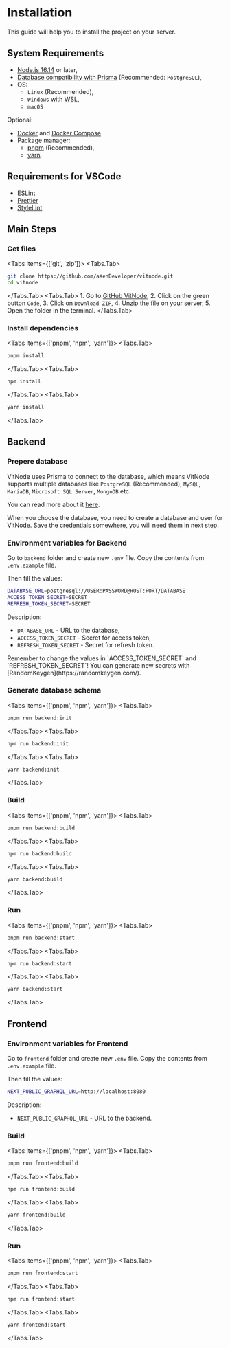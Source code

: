 
# Installation

This guide will help you to install the project on your server.

## System Requirements

- [Node.js 16.14](https://nodejs.org/) or later,
- [Database compatibility with Prisma](https://www.prisma.io/docs/reference/database-reference/supported-databases) (Recommended: `PostgreSQL`),
- OS:
  - `Linux` (Recommended),
  - `Windows` with [WSL](https://learn.microsoft.com/en-us/windows/wsl/install),
  - `macOS`

Optional:

- [Docker](https://www.docker.com/) and [Docker Compose](https://docs.docker.com/compose/)
- Package manager:
  - [pnpm](https://pnpm.io/) (Recommended),
  - [yarn](https://yarnpkg.com/).

## Requirements for VSCode

- [ESLint](https://marketplace.visualstudio.com/items?itemName=dbaeumer.vscode-eslint)
- [Prettier](https://marketplace.visualstudio.com/items?itemName=esbenp.prettier-vscode)
- [StyleLint](https://marketplace.visualstudio.com/items?itemName=stylelint.vscode-stylelint)

## Main Steps


<Steps>

### Get files

<Tabs items={['git', 'zip']}>
  <Tabs.Tab>

```bash
git clone https://github.com/aXenDeveloper/vitnode.git
cd vitnode
```

  </Tabs.Tab>
  <Tabs.Tab>
    1. Go to [GitHub VitNode](https://github.com/aXenDeveloper/vitnode),
    2. Click on the green button `Code`,
    3. Click on `Download ZIP`,
    4. Unzip the file on your server,
    5. Open the folder in the terminal.
  </Tabs.Tab>
</Tabs>

### Install dependencies

<Tabs items={['pnpm', 'npm', 'yarn']}>
  <Tabs.Tab>

```bash
pnpm install
```

  </Tabs.Tab>
  <Tabs.Tab>
  
```bash
npm install
```

  </Tabs.Tab>
  <Tabs.Tab>
  
```bash
yarn install
```

  </Tabs.Tab>
</Tabs>

</Steps>

## Backend

<Steps>

### Prepere database

VitNode uses Prisma to connect to the database, which means VitNode supports multiple databases like `PostgreSQL` (Recommended), `MySQL`, `MariaDB`, `Microsoft SQL Server`, `MongoDB` etc.

You can read more about it [here](https://www.prisma.io/docs/reference/database-reference/supported-databases).

When you choose the database, you need to create a database and user for VitNode. Save the credentials somewhere, you will need them in next step.

### Environment variables for Backend

Go to `backend` folder and create new `.env` file. Copy the contents from `.env.example` file.

Then fill the values:

```bash
DATABASE_URL=postgresql://USER:PASSWORD@HOST:PORT/DATABASE
ACCESS_TOKEN_SECRET=SECRET
REFRESH_TOKEN_SECRET=SECRET
```

Description:

- `DATABASE_URL` - URL to the database,
- `ACCESS_TOKEN_SECRET` - Secret for access token,
- `REFRESH_TOKEN_SECRET` - Secret for refresh token.

<Callout type="warning" emoji="⚠️">
  Remember to change the values in `ACCESS_TOKEN_SECRET` and `REFRESH_TOKEN_SECRET`! You can
  generate new secrets with [RandomKeygen](https://randomkeygen.com/).
</Callout>

### Generate database schema

<Tabs items={['pnpm', 'npm', 'yarn']}>
  <Tabs.Tab>

```bash
pnpm run backend:init
```

  </Tabs.Tab>
  <Tabs.Tab>
  
```bash
npm run backend:init
```

  </Tabs.Tab>
  <Tabs.Tab>
  
```bash
yarn backend:init
```

  </Tabs.Tab>
</Tabs>

### Build

<Tabs items={['pnpm', 'npm', 'yarn']}>
  <Tabs.Tab>

```bash
pnpm run backend:build
```

  </Tabs.Tab>
  <Tabs.Tab>
  
```bash
npm run backend:build
```

  </Tabs.Tab>
  <Tabs.Tab>
  
```bash
yarn backend:build
```

  </Tabs.Tab>
</Tabs>

### Run

<Tabs items={['pnpm', 'npm', 'yarn']}>
  <Tabs.Tab>

```bash
pnpm run backend:start
```

  </Tabs.Tab>
  <Tabs.Tab>
  
```bash
npm run backend:start
```

  </Tabs.Tab>
  <Tabs.Tab>
  
```bash
yarn backend:start
```

  </Tabs.Tab>
</Tabs>

</Steps>

## Frontend

<Steps>

### Environment variables for Frontend

Go to `frontend` folder and create new `.env` file. Copy the contents from `.env.example` file.

Then fill the values:

```bash
NEXT_PUBLIC_GRAPHQL_URL=http://localhost:8080
```

Description:

- `NEXT_PUBLIC_GRAPHQL_URL` - URL to the backend.

### Build

<Tabs items={['pnpm', 'npm', 'yarn']}>
  <Tabs.Tab>

```bash
pnpm run frontend:build
```

  </Tabs.Tab>
  <Tabs.Tab>
  
```bash
npm run frontend:build
```

  </Tabs.Tab>
  <Tabs.Tab>
  
```bash
yarn frontend:build
```

  </Tabs.Tab>
</Tabs>

### Run

<Tabs items={['pnpm', 'npm', 'yarn']}>
  <Tabs.Tab>

```bash
pnpm run frontend:start
```

  </Tabs.Tab>
  <Tabs.Tab>
  
```bash
npm run frontend:start
```

  </Tabs.Tab>
  <Tabs.Tab>
  
```bash
yarn frontend:start
```

  </Tabs.Tab>
</Tabs>

</Steps>
